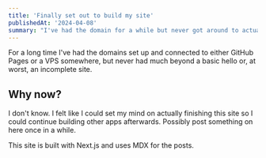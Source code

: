 ```yaml
---
title: 'Finally set out to build my site'
publishedAt: '2024-04-08'
summary: "I've had the domain for a while but never got around to actually building the site. Now I finished the setup I had in mind."
---
```


For a long time I've had the domains set up and connected to either GitHub Pages
or a VPS somewhere, but never had much beyond a basic hello or, at worst, an incomplete site.

## Why now?

I don't know. I felt like I could set my mind on actually finishing this site so
I could continue building other apps afterwards. Possibly post something on here
once in a while.

This site is built with Next.js and uses MDX for the posts.